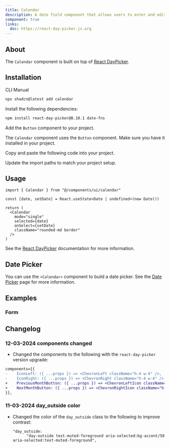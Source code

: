 ```yaml
---
title: Calendar
description: A date field component that allows users to enter and edit date.
component: true
links:
  doc: https://react-day-picker.js.org
---
```


<ComponentPreview
  name="calendar-demo"
  title="Calendar"
  description="A calendar showing the current date."
/>

## About

The `Calendar` component is built on top of [React DayPicker](https://react-day-picker.js.org).

## Installation

<CodeTabs>

<TabsList>
  <TabsTrigger value="cli">CLI</TabsTrigger>
  <TabsTrigger value="manual">Manual</TabsTrigger>
</TabsList>
<TabsContent value="cli">

```bash
npx shadcn@latest add calendar
```

</TabsContent>

<TabsContent value="manual">

<Steps>

<Step>Install the following dependencies:</Step>

```bash
npm install react-day-picker@8.10.1 date-fns
```

<Step>Add the `Button` component to your project.</Step>

The `Calendar` component uses the `Button` component. Make sure you have it installed in your project.

<Step>Copy and paste the following code into your project.</Step>

<ComponentSource name="calendar" />

<Step>Update the import paths to match your project setup.</Step>

</Steps>

</TabsContent>

</CodeTabs>

## Usage

```tsx
import { Calendar } from "@/components/ui/calendar"
```

```tsx
const [date, setDate] = React.useState<Date | undefined>(new Date())

return (
  <Calendar
    mode="single"
    selected={date}
    onSelect={setDate}
    className="rounded-md border"
  />
)
```

See the [React DayPicker](https://react-day-picker.js.org) documentation for more information.

## Date Picker

You can use the `<Calendar>` component to build a date picker. See the [Date Picker](/docs/components/date-picker) page for more information.

## Examples

### Form

<ComponentPreview name="calendar-form" />

## Changelog

### 12-03-2024 components changed

- Changed the components to the following with the `react-day-picker` version upgrade:

```diff showLineNumbers title="calendar.tsx"
components={{
-    IconLeft: ({ ...props }) => <ChevronLeft className="h-4 w-4" />,
-    IconRight: ({ ...props }) => <ChevronRight className="h-4 w-4" />,
+    PreviousMonthButton: ({ ...props }) => <ChevronLeftIcon className="h-4 w-4" />,
+    NextMonthButton: ({ ...props }) => <ChevronRightIcon className="h-4 w-4" />,
}},
```

### 11-03-2024 day_outside color

- Changed the color of the `day_outside` class to the following to improve contrast:

  ```tsx showLineNumbers title="calendar.tsx"
  "day_outside:
        "day-outside text-muted-foreground aria-selected:bg-accent/50 aria-selected:text-muted-foreground",
  ```
